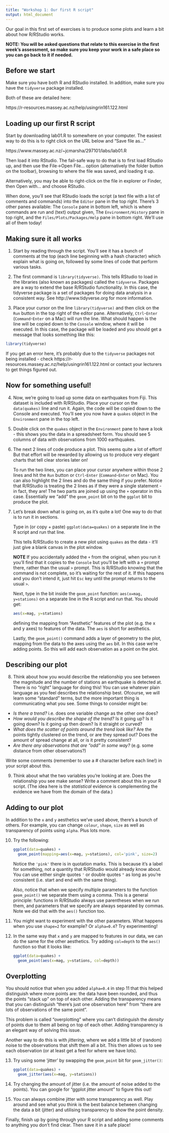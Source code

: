 ```yaml
---
title: "Workshop 1: Our first R script"
output: html_document
---
```


Our goal in this first set of exercises is to produce some plots and learn a bit about how R/RStudio works.

**NOTE: You will be asked questions that relate to this exercise in the first week's assessment, so make sure you keep your work in a safe place so you can go back to it if needed.**

## Before we start

Make sure you have both R and RStudio installed. In addition, make sure you have the `tidyverse` package installed.

Both of these are detailed here:

https://r-resources.massey.ac.nz/help/usingrin161.122.html

## Loading up our first R script

Start by downloading lab01.R to somewhere on your computer. The easiest way to do this is to right click on the URL below and "Save file as..."

https://www.massey.ac.nz/~jcmarsha/297101/labs/lab01.R

Then load it into RStudio. The fail-safe way to do that is to first load RStudio up, and then use the File->Open File... option (alternatively the folder button on the toolbar), browsing to where the file was saved, and loading it up.

Alternatively, you may be able to right-click on the file in explorer or Finder, then Open with... and choose RStudio.

When done, you'll see that RStudio loads the script (a text file with a list of comments and commands) into the `Editor` pane in the top right. There's 3 other panes available: The `Console` pane in bottom left, which is where commands are run and (text) output given, The `Environment/History` pane in top right, and the `Files/Plots/Packages/Help` pane in bottom right. We'll use all of them today!

## Making sure it all works

1. Start by reading through the script. You'll see it has a bunch of comments at the top (each line beginning with a hash character) which explain what is going on, followed by some lines of code that perform various tasks.

2. The first command is `library(tidyverse)`. This tells RStudio to load in the libraries (also known as packages) called the `tidyverse`. Packages are a way to extend the base R/RStudio functionality. In this case, the tidyverse package is a set of packages for doing data analysis in a consistent way. See http://www.tidyverse.org for more information.

3. Place your cursor on the line `library(tidyverse)` and then click on the `Run` button in the top right of the editor pane. Alternatively, `Ctrl`-`Enter` (`Command`-`Enter` on a Mac) will run the line. What should happen is the line will be copied down to the `Console` window, where it will be executed. In this case, the package will be loaded and you should get a message that looks something like this:

```r
library(tidyverse)
```

If you get an error here, it's probably due to the `tidyverse` packages not being installed - check https://r-resources.massey.ac.nz/help/usingrin161.122.html or contact your lecturers to get things figured out.

## Now for something useful!

4. Now, we're going to load up some data on earthquakes from Fiji. This dataset is included with R/RStudio. Place your cursor on the `data(quakes)` line and run it. Again, the code will be copied down to the Console and executed. You'll see you now have a `quakes` object in the `Environment` pane in the top left.

5. Double click on the `quakes` object in the `Environment` pane to have a look - this shows you the data in a spreadsheet form. You should see 5 columns of data with observations from 1000 earthquakes.

6. The next 2 lines of code produce a plot. This seems quite a lot of effort! But that effort will be rewarded by allowing us to produce very elegant charts that tell clear stories later on!

    To run the two lines, you can place your cursor anywhere within those 2 lines and hit the `Run` button or `Ctrl`-`Enter` (`Command`-`Enter` on Mac). You can also highlight the 2 lines and do the same thing if you prefer. Notice that R/RStudio is treating the 2 lines as if they were a single statement - in fact, they are! The two parts are joined up using the `+` operator in this case. Essentially we "add" the `geom_point` bit on to the `ggplot` bit to produce the plot.

7. Let's break down what is going on, as it's quite a lot! One way to do that is to run it in sections.

    Type in (or copy + paste) `ggplot(data=quakes)` on a separate line in the R script and run that line.

    This tells R/RStudio to create a new plot using `quakes` as the data - it'll just give a blank canvas in the plot window.

    **NOTE** If you accidentally added the `+` from the original, when you run it you'll find that it copies to the `Console` but you'll be left with a `+ ` prompt there, rather than the usual `> ` prompt. This is R/RStudio knowing that the command is not complete, so it's waiting for the rest of it. If this happens and you don't intend it, just hit `Esc` key until the prompt returns to the usual `> `.

    Next, type in the bit inside the `geom_point` function: `aes(x=mag, y=stations)` on a separate line in the R script and run that. You should get:

    ```r
    aes(x=mag, y=stations)
    ```

    defining the mapping from "Aesthetic" features of the plot (e.g. the x and y axes) to features of the data. The `aes` is short for aesthetics.

    Lastly, the `geom_point()` command adds a layer of geometry to the plot, mapping from the data to the axes using the `aes` bit. In this case we're adding points. So this will add each observation as a point on the plot.

## Describing our plot

8. Think about how you would describe the relationship you see between the magnitude and the number of stations an earthquake is detected at. There is no "right" language for doing this! You can use whatever plain language as you feel describes the relationship best. Ofcourse, we will learn some "standard" terms, but the more important thing is communicating what you see. Some things to consider might be:

  - *Is there a trend?* i.e. does one variable change as the other one does?
  - *How would you describe the shape of the trend?* Is it going up? Is it going down? Is it going up then down? Is it straight or curved?
  - *What does the scatter of points around the trend look like?* Are the points tightly clustered on the trend, or are they spread out? Does the amount of spread change at all, or is it pretty consistent?
  - *Are there any observations that are "odd" in some way?* (e.g. some distance from other observations?)

Write some comments (remember to use a # character before each line!) in your script about this.

9. Think about what the two variables you're looking at are. Does the relationship you see make sense? Write a comment about this in your R script. (The idea here is the *statistical* evidence is complementing the evidence we have from the domain of the data.)

## Adding to our plot

In addition to the `x` and `y` aesthetics we've used above, there's a bunch of others. For example, you can change `colour`, `shape`, `size` as well as transparency of points using `alpha`. Plus lots more.

10. Try the following:

    ```r
    ggplot(data=quakes) +
      geom_point(mapping=aes(x=mag, y=stations), col='pink', size=2)
    ```

    Notice the `'pink'` there is in quotation marks. This is because it's a label for something, not a quantity that R/RStudio would already know about. You can use either single quotes `'` or double quotes `"` as long as you're consistent (i.e. start and end with the same thing).
    
    Also, notice that when we specify multiple parameters to the function `geom_point()` we separate them using a comma. This is a general principle: functions in R/RStudio always use parentheses when we run them, and parameters that we specify are always separated by commas. Note we did that with the `aes()` function too.
    
11. You might want to experiment with the other parameters. What happens when you use `shape=2` for example? Or `alpha=0.4`? Try experimenting!

12. In the same way that `x` and `y` are mapped to features in our data, we can do the same for the other aesthetics. Try adding `col=depth` to the `aes()` function so that it looks like:

    ```r
    ggplot(data=quakes) +
      geom_point(aes(x=mag, y=stations, col=depth))
    ```

## Overplotting

You should notice that when you added `alpha=0.4` in step 11 that this helped distinguish where more points are: the data have been rounded, and thus the points "stack up" on top of each other. Adding the transparency means that you can distinguish "there's just one observation here" from "there are lots of observations of the same point".

This problem is called "overplotting" where you can't distinguish the *density* of points due to them all being on top of each other. Adding transparency is an elegant way of solving this issue.

Another way to do this is with *jittering*, where we add a little bit of (random) noise to the observations that shift them all a bit. This then allows us to see each observation (or at least get a feel for where we have lots).

13. Try using some 'jitter' by swapping the `geom_point` bit for `geom_jitter()`:

    ```r
    ggplot(data=quakes) +
      geom_jitter(aes(x=mag, y=stations))
    ```

14. Try changing the amount of jitter (i.e. the amount of noise added to the points). You can google for "ggplot jitter amount" to figure this out!

15. You can always combine jitter with some transparency as well. Play around and see what you think is the best balance between changing the data a bit (jitter) and utilising transparency to show the point density.

Finally, finish up by going through your R script and adding some comments to anything you don't find clear. Then save it in a safe place!
